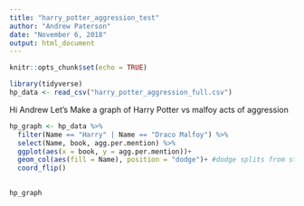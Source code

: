 ```yaml
---
title: "harry_potter_aggression_test"
author: "Andrew Paterson"
date: "November 6, 2018"
output: html_document
---
```


```r
knitr::opts_chunk$set(echo = TRUE)
```

```r

library(tidyverse)
hp_data <- read_csv("harry_potter_aggression_full.csv")

```

Hi Andrew
Let's Make a graph of Harry Potter vs malfoy acts of aggression

```r

hp_graph <- hp_data %>% 
  filter(Name == "Harry" | Name == "Draco Malfoy") %>% 
  select(Name, book, agg.per.mention) %>% 
  ggplot(aes(x = book, y = agg.per.mention))+
  geom_col(aes(fill = Name), position = "dodge")+ #dodge splits from stacked column to dodged. fill = Name colors bars by designated variable
  coord_flip()
  

hp_graph

```

